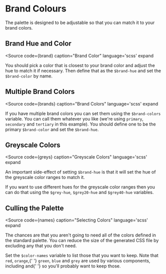 
# Brand Colours

The palette is designed to be adjustable so that you can match it to
your brand colors.

## Brand Hue and Color
<Source
  code={brand}
  caption="Brand Color"
  language='scss'
  expand
>
  You should pick a color that is closest to your brand color and adjust
  the hue to match it if necessary.  Then define that as the `$brand-hue`
  and set the `$brand-color` by name.
</Source>

## Multiple Brand Colors

<Source
  code={brands}
  caption="Brand Colors"
  language='scss'
  expand
>
  If you have multiple brand colors you can set them using the `$brand-colors`
  variable.  You can call them whatever you like (we're using `primary`,
  `secondary` and `tertiary` in this example). You should define one to be
  the primary `$brand-color` and set the `$brand-hue`.
</Source>

## Greyscale Colors

<Source
  code={greys}
  caption="Greyscale Colors"
  language='scss'
  expand
>
  An important side-effect of setting `$brand-hue` is that it will set the
  hue of the greyscale color ranges to match it.

  If you want to use different hues for the greyscale color ranges then you
  can do that using the `$grey-hue`, `$grey20-hue` and `$grey40-hue` variables.
</Source>

## Culling the Palette

<Source
  code={names}
  caption="Selecting Colors"
  language='scss'
  expand
>
  The chances are that you aren't going to need all of the colors
  defined in the standard palette.  You can reduce the size of the
  generated CSS file by excluding any that you don't need.

  Set the `$color-names` variable to list those that you want to keep.  Note
  that `red`, `orange`,{' '}
  `green`, `blue` and `grey` are used
  by various components, including <FormsLink/> and{' '}
  <AlertsLink/> so you'll probably
  want to keep those.
</Source>
